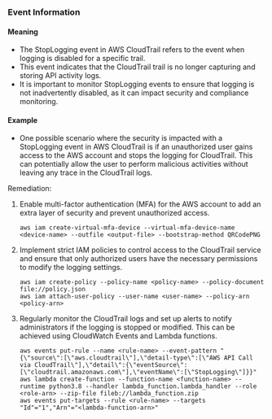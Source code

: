 
### Event Information

#### Meaning

- The StopLogging event in AWS CloudTrail refers to the event when logging is disabled for a specific trail.
- This event indicates that the CloudTrail trail is no longer capturing and storing API activity logs.
- It is important to monitor StopLogging events to ensure that logging is not inadvertently disabled, as it can impact security and compliance monitoring.

#### Example

- One possible scenario where the security is impacted with a StopLogging event in AWS CloudTrail is if an unauthorized user gains access to the AWS account and stops the logging for CloudTrail. This can potentially allow the user to perform malicious activities without leaving any trace in the CloudTrail logs.

Remediation:
1. Enable multi-factor authentication (MFA) for the AWS account to add an extra layer of security and prevent unauthorized access.
   ```
   aws iam create-virtual-mfa-device --virtual-mfa-device-name <device-name> --outfile <output-file> --bootstrap-method QRCodePNG
   ```

2. Implement strict IAM policies to control access to the CloudTrail service and ensure that only authorized users have the necessary permissions to modify the logging settings.
   ```
   aws iam create-policy --policy-name <policy-name> --policy-document file://policy.json
   aws iam attach-user-policy --user-name <user-name> --policy-arn <policy-arn>
   ```

3. Regularly monitor the CloudTrail logs and set up alerts to notify administrators if the logging is stopped or modified. This can be achieved using CloudWatch Events and Lambda functions.
   ```
   aws events put-rule --name <rule-name> --event-pattern "{\"source\":[\"aws.cloudtrail\"],\"detail-type\":[\"AWS API Call via CloudTrail\"],\"detail\":{\"eventSource\":[\"cloudtrail.amazonaws.com\"],\"eventName\":[\"StopLogging\"]}}"
   aws lambda create-function --function-name <function-name> --runtime python3.8 --handler lambda_function.lambda_handler --role <role-arn> --zip-file fileb://lambda_function.zip
   aws events put-targets --rule <rule-name> --targets "Id"="1","Arn"="<lambda-function-arn>"
   ```

